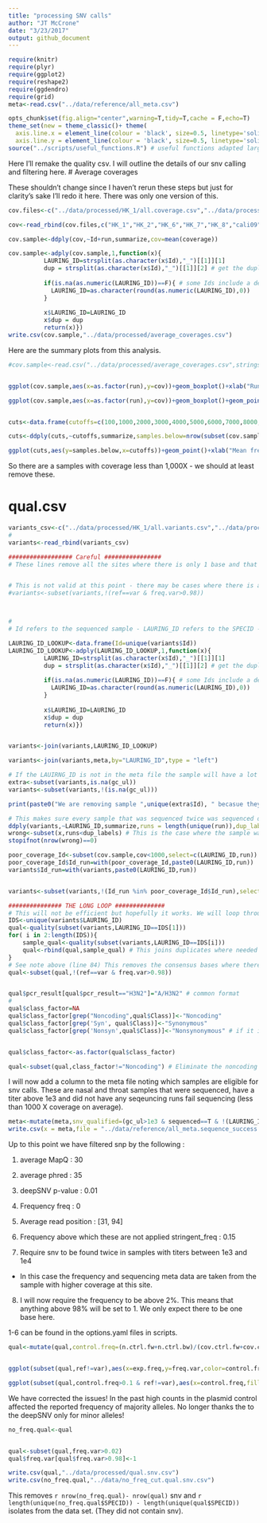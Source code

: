 ```yaml
---
title: "processing SNV calls"
author: "JT McCrone"
date: "3/23/2017"
output: github_document
---
```


```r
require(knitr)
require(plyr)
require(ggplot2)
require(reshape2)
require(ggdendro)
require(grid)
meta<-read.csv("../data/reference/all_meta.csv")

opts_chunk$set(fig.align="center",warning=T,tidy=T,cache = F,echo=T)
theme_set(new = theme_classic()+ theme(
  axis.line.x = element_line(colour = 'black', size=0.5, linetype='solid'),
  axis.line.y = element_line(colour = 'black', size=0.5, linetype='solid'))) # to make nice plots
source("../scripts/useful_functions.R") # useful functions adapted largley from HIVE work
```


Here I'll remake the quality csv. I will outline the details of our snv calling and filtering here.
# Average coverages

These shouldn't change since I haven't rerun these steps but just for clarity's sake I'll redo it here. There was only one version of this.

```r
cov.files<-c("../data/processed/HK_1/all.coverage.csv","../data/processed/HK_2/all.coverage.csv","../data/processed/HK_6/all.coverage.csv","../data/processed/HK_7/all.coverage.csv","../data/processed/HK_8/all.coverage.csv","../data/processed/cali09/all.coverage.csv","../data/processed/cali09_2/all.coverage.csv","../data/processed/victoria/all.coverage.csv","../data/processed/victoria_2/all.coverage.csv","../data/processed/perth/all.coverage.csv","../data/processed/perth_2/all.coverage.csv")

cov<-read_rbind(cov.files,c("HK_1","HK_2","HK_6","HK_7","HK_8","cali09","cali09_2","victoria","victoria_2","perth","perth_2"))

cov.sample<-ddply(cov,~Id+run,summarize,cov=mean(coverage))

cov.sample<-adply(cov.sample,1,function(x){
          LAURING_ID=strsplit(as.character(x$Id),"_")[[1]][1]
          dup = strsplit(as.character(x$Id),"_")[[1]][2] # get the duplicate label if needed otherwise returns NA
          
          if(is.na(as.numeric(LAURING_ID))==F){ # some Ids include a decimal - this removes that
            LAURING_ID=as.character(round(as.numeric(LAURING_ID),0))
          }
          
          x$LAURING_ID=LAURING_ID
          x$dup = dup
          return(x)})
write.csv(cov.sample,"../data/processed/average_coverages.csv")

```
Here are the summary plots from this analysis.

```r

#cov.sample<-read.csv("../data/processed/average_coverages.csv",stringsAsFactors = F)


ggplot(cov.sample,aes(x=as.factor(run),y=cov))+geom_boxplot()+xlab("Run")+ylab("Mean Coverage in the sample") + scale_y_continuous(limits=c(0,50000),breaks = seq(0,50000,by=10000))

ggplot(cov.sample,aes(x=as.factor(run),y=cov))+geom_boxplot()+geom_point(position="jitter")+xlab("Run")+ylab("Mean Coverage in the sample") + scale_y_continuous(limits=c(0,50000),breaks = seq(0,50000,by=10000))+geom_abline(slope=0,intercept = 1000)


cuts<-data.frame(cutoffs=c(100,1000,2000,3000,4000,5000,6000,7000,8000,9000,10000,20000,30000,40000,50000))

cuts<-ddply(cuts,~cutoffs,summarize,samples.below=nrow(subset(cov.sample,cov<cutoffs)))

ggplot(cuts,aes(y=samples.below,x=cutoffs))+geom_point()+xlab("Mean frequency threshold")+ylab("Samples falling below the theshold")+scale_y_continuous(breaks=seq(0,550,by=20))+scale_x_continuous(breaks=cuts$cutoffs)+theme(axis.text.x = element_text(angle = 90, hjust = 1))


```

So there are a samples with coverage less than 1,000X - we should at least remove these.


# qual.csv


```r

variants_csv<-c("../data/processed/HK_1/all.variants.csv","../data/processed/HK_2/all.variants.csv","../data/processed/HK_6/all.variants.csv","../data/processed/HK_7/all.variants.csv","../data/processed/HK_8/all.variants.csv","../data/processed/cali09/all.variants.csv","../data/processed/cali09_2/all.variants.csv","../data/processed/victoria/all.variants.csv","../data/processed/victoria_2/all.variants.csv","../data/processed/perth/all.variants.csv","../data/processed/perth_2/all.variants.csv")
#
variants<-read_rbind(variants_csv)
```

```r
################## Careful ################
# These lines remove all the sites where there is only 1 base and that base matches the control base. This shortens the data frame drastically and the down stream code is already bases on this assumption - If there is no variant at the position then the position is the same as the plasma control.


# This is not valid at this point - there may be cases where there is a polymorpism in 1 duplicate but not the other. The line below results in removing the consenus base in that case. Therefore we must do this trimming after the quality step.
#variants<-subset(variants,!(ref==var & freq.var>0.98))



#
# Id refers to the sequenced sample - LAURING_ID refers to the SPECID - the actual nose and through. There can be mulitple Id for the same LAURING_ID

LAURING_ID_LOOKUP<-data.frame(Id=unique(variants$Id))
LAURING_ID_LOOKUP<-adply(LAURING_ID_LOOKUP,1,function(x){
          LAURING_ID=strsplit(as.character(x$Id),"_")[[1]][1]
          dup = strsplit(as.character(x$Id),"_")[[1]][2] # get the duplicate label if needed otherwise returns NA
          
          if(is.na(as.numeric(LAURING_ID))==F){ # some Ids include a decimal - this removes that
            LAURING_ID=as.character(round(as.numeric(LAURING_ID),0))
          }
          
          x$LAURING_ID=LAURING_ID
          x$dup = dup
          return(x)})


variants<-join(variants,LAURING_ID_LOOKUP)

variants<-join(variants,meta,by="LAURING_ID",type = "left")

# If the LAUIRNG_ID is not in the meta file the sample will have a lot of NA columns. gc_ul is just one of those.
extra<-subset(variants,is.na(gc_ul))
variants<-subset(variants,!(is.na(gc_ul)))

print(paste0("We are removing sample ",unique(extra$Id), " becasue they weren't found in the meta data."))

# This makes sure every sample that was sequenced twice was sequenced on separate runs - This is assumed in the qual function below. only HK runs have duplicates. the others were separated by time so I know they were sequenced on different run.
ddply(variants,~LAURING_ID,summarize,runs = length(unique(run)),dup_labels=length(unique(dup)))->x
wrong<-subset(x,runs<dup_labels) # This is the case where the sample was sequenced on fewer runs than duplicates i.e. both duplicates on 1 run
stopifnot(nrow(wrong)==0)

poor_coverage_Id<-subset(cov.sample,cov<1000,select=c(LAURING_ID,run))
poor_coverage_Id$Id_run=with(poor_coverage_Id,paste0(LAURING_ID,run))
variants$Id_run=with(variants,paste0(LAURING_ID,run))


variants<-subset(variants,!(Id_run %in% poor_coverage_Id$Id_run),select=-c(Id_run)) # Id refers to the sequenced sample - LAURING_ID refers to the SPECID - the actual nose and through sample
```

```r

############### THE LONG LOOP ##############
# This will not be efficient but hopefully it works. We will loop through each LAURING_ID and run the quality function on that sample. i.e. Is each mutation found twice if we need each mutation to be found twice.
IDS<-unique(variants$LAURING_ID)
qual<-quality(subset(variants,LAURING_ID==IDS[1]))
for( i in 2:length(IDS)){
	sample_qual<-quality(subset(variants,LAURING_ID==IDS[i]))
	qual<-rbind(qual,sample_qual) # This joins duplicates where needed and filters out those less with titers 1e3
}
# See note above (line 84) This removes the consensus bases where there are no polymorphism (at least at a 2% threshold)
qual<-subset(qual,!(ref==var & freq.var>0.98))


qual$pcr_result[qual$pcr_result=="H3N2"]="A/H3N2" # common format
#
qual$class_factor=NA
qual$class_factor[grep("Noncoding",qual$Class)]<-"Noncoding"
qual$class_factor[grep('Syn', qual$Class)]<-"Synonymous" 
qual$class_factor[grep('Nonsyn',qual$Class)]<-"Nonsynonymous" # if it is nonsynonymous in any OR we will catch it


qual$class_factor<-as.factor(qual$class_factor)

qual<-subset(qual,class_factor!="Noncoding") # Eliminate the noncoding
```

I will now add a column to the meta file noting which samples are eligible for snv calls. These are nasal and throat samples that were sequenced, have a titer above 1e3 and did not have any seqeuncing runs fail sequencing (less than 1000 X coverage on average).


```r
meta<-mutate(meta,snv_qualified=(gc_ul>1e3 & sequenced==T & !(LAURING_ID %in% poor_coverage_Id$LAURING_ID)))
write.csv(x = meta,file = "../data/reference/all_meta.sequence_success.csv")
```

Up to this point we have filtered snp by the following :

1) average MapQ : 30

2) average phred : 35

3) deepSNV p-value : 0.01

4) Frequency freq : 0

5) Average read position : [31, 94]

6) Frequency above which these are not applied stringent_freq : 0.15


7) Require snv to be found twice in samples with titers between 1e3 and 1e4
  - In this case the frequency and sequencing meta data are taken from the sample with higher coverage at this site.

8) I will now require the frequency to be above 2%. This means that anything above 98% will be set to 1. We only expect there to be one base here.

1-6 can be found in the options.yaml files in scripts.


```r
qual<-mutate(qual,control.freq=(n.ctrl.fw+n.ctrl.bw)/(cov.ctrl.fw+cov.ctrl.bw),exp.freq=(n.tst.fw+n.tst.bw)/(cov.tst.fw+cov.tst.bw))


ggplot(subset(qual,ref!=var),aes(x=exp.freq,y=freq.var,color=control.freq))+geom_point()+xlab("Expected frequence give coverage")+ylab("Reported frequency")+scale_color_gradient(name="Frequency of variant in control")

ggplot(subset(qual,control.freq>0.1 & ref!=var),aes(x=control.freq,fill=mutation))+geom_density()
```
We have corrected the issues! In the past high counts in the plasmid control affected the reported frequency of majority alleles. No longer thanks the to the deepSNV only for minor alleles!

```r
no_freq.qual<-qual


qual<-subset(qual,freq.var>0.02)
qual$freq.var[qual$freq.var>0.98]<-1

write.csv(qual,"../data/processed/qual.snv.csv")
write.csv(no_freq.qual,"../data/no_freq_cut.qual.snv.csv")
```
This removes `r nrow(no_freq.qual)- nrow(qual)` snv and `r length(unique(no_freq.qual$SPECID)) - length(unique(qual$SPECID))` isolates from the data set. (They did not contain snv). 



